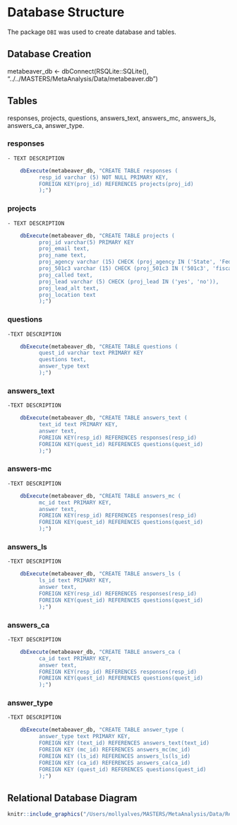 # Database Structure

The package `DBI` was used to create database and tables.

## Database Creation

metabeaver_db <- dbConnect(RSQLite::SQLite(), "../../MASTERS/MetaAnalysis/Data/metabeaver.db")

## Tables

responses, 
projects, 
questions, 
answers_text, 
answers_mc, 
answers_ls, 
answers_ca, 
answer_type.


### responses 
 
    - TEXT DESCRIPTION

```r
    dbExecute(metabeaver_db, "CREATE TABLE responses (
          resp_id varchar (5) NOT NULL PRIMARY KEY,
          FOREIGN KEY(proj_id) REFERENCES projects(proj_id)
          );")
```

### projects

    - TEXT DESCRIPTION

```r
    dbExecute(metabeaver_db, "CREATE TABLE projects (
          proj_id varchar(5) PRIMARY KEY
          proj_email text,
          proj_name text,
          proj_agency varchar (15) CHECK (proj_agency IN ('State', 'Federal', 'Tribal', 'Non Profit', 'For Profit')),
          proj_501c3 varchar (15) CHECK (proj_501c3 IN ('501c3', 'fiscal sponsor')),
          proj_called text,
          proj_lead varchar (5) CHECK (proj_lead IN ('yes', 'no')),
          proj_lead_alt text,
          proj_location text
          );")
```

### questions

    -TEXT DESCRIPTION

```r
    dbExecute(metabeaver_db, "CREATE TABLE questions (
          quest_id varchar text PRIMARY KEY
          questions text,
          answer_type text
          );")
```

### answers_text

    -TEXT DESCRIPTION

```r
    dbExecute(metabeaver_db, "CREATE TABLE answers_text (
          text_id text PRIMARY KEY,
          answer text,
          FOREIGN KEY(resp_id) REFERENCES responses(resp_id)
          FOREIGN KEY(quest_id) REFERENCES questions(quest_id)
          );")
```

### answers-mc

    -TEXT DESCRIPTION

```r
    dbExecute(metabeaver_db, "CREATE TABLE answers_mc (
          mc_id text PRIMARY KEY,
          answer text,
          FOREIGN KEY(resp_id) REFERENCES responses(resp_id)
          FOREIGN KEY(quest_id) REFERENCES questions(quest_id)
          );")
```

### answers_ls

    -TEXT DESCRIPTION

```r
    dbExecute(metabeaver_db, "CREATE TABLE answers_ls (
          ls_id text PRIMARY KEY,
          answer text,
          FOREIGN KEY(resp_id) REFERENCES responses(resp_id)
          FOREIGN KEY(quest_id) REFERENCES questions(quest_id)
          );")
```

### answers_ca

    -TEXT DESCRIPTION

```r
    dbExecute(metabeaver_db, "CREATE TABLE answers_ca (
          ca_id text PRIMARY KEY,
          answer text,
          FOREIGN KEY(resp_id) REFERENCES responses(resp_id)
          FOREIGN KEY(quest_id) REFERENCES questions(quest_id)
          );")
```

### answer_type

    -TEXT DESCRIPTION

```r
    dbExecute(metabeaver_db, "CREATE TABLE answer_type (
          answer_type text PRIMARY KEY,
          FOREIGN KEY (text_id) REFERENCES answers_text(text_id)
          FOREIGN KEY (mc_id) REFERENCES answers_mc(mc_id)
          FOREIGN KEY (ls_id) REFERENCES answers_ls(ls_id)
          FOREIGN KEY (ca_id) REFERENCES answers_ca(ca_id)
          FOREIGN KEY (quest_id) REFERENCES questions(quest_id)
          );")
```

## Relational Database Diagram

```r
knitr::include_graphics("/Users/mollyalves/MASTERS/MetaAnalysis/Data/ReproDat_Assignment3.pdf")
```
